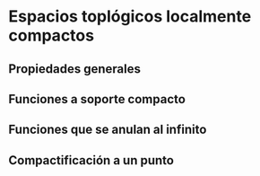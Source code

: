 # Espacios toplógicos localmente compactos

## Propiedades generales

## Funciones a soporte compacto

## Funciones que se anulan al infinito

## Compactificación a un punto